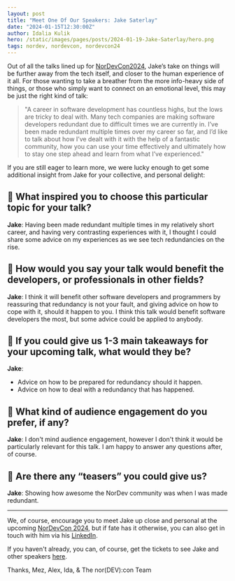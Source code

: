 ```yaml
---
layout: post
title: "Meet One Of Our Speakers: Jake Saterlay"
date: "2024-01-15T12:30:00Z"
author: Idalia Kulik
hero: /static/images/pages/posts/2024-01-19-Jake-Saterlay/hero.png
tags: nordev, nordevcon, nordevcon24
---
```


Out of all the talks lined up for [NorDevCon2024](https://nordevcon.com), Jake’s take on things will be further away from the tech itself, and closer to the human experience of it all. For those wanting to take a breather from the more info-heavy side of things, or those who simply want to connect on an emotional level, this may be just the right kind of talk:

> "A career in software development has countless highs, but the lows are tricky to deal with. Many tech companies are making software developers redundant due to difficult times we are currently in. I’ve been made redundant multiple times over my career so far, and I’d like to talk about how I’ve dealt with it with the help of a fantastic community, how you can use your time effectively and ultimately how to stay one step ahead and learn from what I’ve experienced."

If you are still eager to learn more, we were lucky enough to get some additional insight from Jake for your collective, and personal delight:

## 🌱 What inspired you to choose this particular topic for your talk?

**Jake**: Having been made redundant multiple times in my relatively short career, and having very contrasting experiences with it, I thought I could share some advice on my experiences as we see tech redundancies on the rise.

## 🌱 How would you say your talk would benefit the developers, or professionals in other fields?

**Jake**: I think it will benefit other software developers and programmers by reassuring that redundancy is not your fault, and giving advice on how to cope with it, should it happen to you. I think this talk would benefit software developers the most, but some advice could be applied to anybody.

## 🌱 If you could give us 1-3 main takeaways for your upcoming talk, what would they be?

**Jake**:

* Advice on how to be prepared for redundancy should it happen.
* Advice on how to deal with a redundancy that has happened.

## 🌱 What kind of audience engagement do you prefer, if any?

**Jake**: I don't mind audience engagement, however I don't think it would be particularly relevant for this talk. I am happy to answer any questions after, of course.

## 🌱 Are there any “teasers” you could give us?

**Jake**: Showing how awesome the NorDev community was when I was made redundant.

---

We, of course, encourage you to meet Jake up close and personal at the upcoming [NorDevCon 2024](https://ti.to/norfolkdevelopers/nordevcon-24), but if fate has it otherwise, you can also get in touch with him via his [LinkedIn](https://www.linkedin.com/in/jake-saterlay/).

If you haven't already, you can, of course, get the tickets to see Jake and other speakers [here](https://ti.to/norfolkdevelopers/nordevcon-24).

Thanks,
Mez, Alex, Ida, & The nor(DEV):con Team
